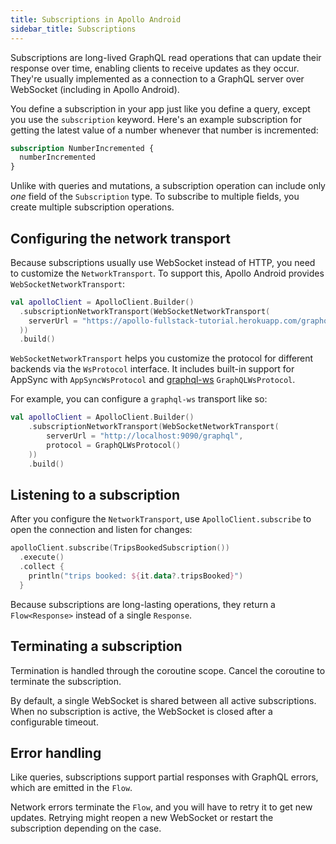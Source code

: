 ```yaml
---
title: Subscriptions in Apollo Android
sidebar_title: Subscriptions
---
```


Subscriptions are long-lived GraphQL read operations that can update their response over time, enabling clients to receive updates as they occur. They're usually implemented as a connection to a GraphQL server over WebSocket (including in Apollo Android).

You define a subscription in your app just like you define a query, except you use the `subscription` keyword. Here's an example subscription for getting the latest value of a number whenever that number is incremented:

```graphql
subscription NumberIncremented {
  numberIncremented
}
```

Unlike with queries and mutations, a subscription operation can include only _one_ field of the `Subscription` type. To subscribe to multiple fields, you create multiple subscription operations.

## Configuring the network transport

Because subscriptions usually use WebSocket instead of HTTP, you need to customize the `NetworkTransport`. To support this, Apollo Android provides `WebSocketNetworkTransport`:

```kotlin
val apolloClient = ApolloClient.Builder()
  .subscriptionNetworkTransport(WebSocketNetworkTransport(
    serverUrl = "https://apollo-fullstack-tutorial.herokuapp.com/graphql"
  ))
  .build()
```

`WebSocketNetworkTransport` helps you customize the protocol for different backends via the `WsProtocol` interface. It includes built-in support for AppSync with `AppSyncWsProtocol` and [graphql-ws](https://github.com/enisdenjo/graphql-ws) `GraphQLWsProtocol`.

For example, you can configure a `graphql-ws` transport like so:

```kotlin
val apolloClient = ApolloClient.Builder()
    .subscriptionNetworkTransport(WebSocketNetworkTransport(
        serverUrl = "http://localhost:9090/graphql",
        protocol = GraphQLWsProtocol()
    ))
    .build()
```

## Listening to a subscription

After you configure the `NetworkTransport`, use `ApolloClient.subscribe` to open the connection and listen for changes:

```kotlin
apolloClient.subscribe(TripsBookedSubscription())
  .execute()
  .collect {
    println("trips booked: ${it.data?.tripsBooked}")
  }
```

Because subscriptions are long-lasting operations, they return a `Flow<Response>` instead of a single `Response`.

## Terminating a subscription

Termination is handled through the coroutine scope. Cancel the coroutine to terminate the subscription.

By default, a single WebSocket is shared between all active subscriptions. When no subscription is active, the WebSocket is closed after a configurable timeout.

## Error handling

Like queries, subscriptions support partial responses with GraphQL errors, which are emitted in the `Flow`.

Network errors terminate the `Flow`, and you will have to retry it to get new updates. Retrying might reopen a new WebSocket or restart the subscription depending on the case.
